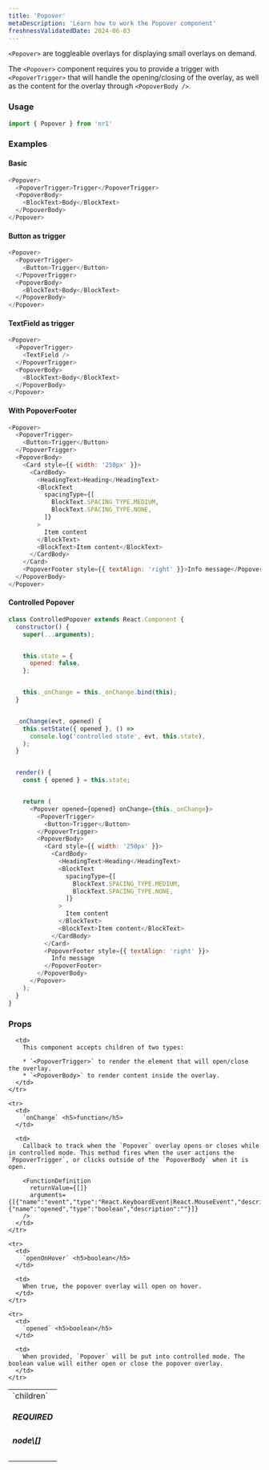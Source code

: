 ```yaml
---
title: 'Popover'
metaDescription: 'Learn how to work the Popover component'
freshnessValidatedDate: 2024-06-03
---
```


`<Popover>` are toggleable overlays for displaying small overlays on demand.

The `<Popover>` component requires you to provide a trigger with `<PopoverTrigger>` that will handle the opening/closing of the overlay, as well as the content for the overlay through `<PopoverBody />`.

### Usage

```js
import { Popover } from 'nr1'
```

### Examples

#### Basic

```js
<Popover>
  <PopoverTrigger>Trigger</PopoverTrigger>
  <PopoverBody>
    <BlockText>Body</BlockText>
  </PopoverBody>
</Popover>
```

#### Button as trigger

```js
<Popover>
  <PopoverTrigger>
    <Button>Trigger</Button>
  </PopoverTrigger>
  <PopoverBody>
    <BlockText>Body</BlockText>
  </PopoverBody>
</Popover>
```

#### TextField as trigger

```js
<Popover>
  <PopoverTrigger>
    <TextField />
  </PopoverTrigger>
  <PopoverBody>
    <BlockText>Body</BlockText>
  </PopoverBody>
</Popover>
```

#### With PopoverFooter

```js
<Popover>
  <PopoverTrigger>
    <Button>Trigger</Button>
  </PopoverTrigger>
  <PopoverBody>
    <Card style={{ width: '250px' }}>
      <CardBody>
        <HeadingText>Heading</HeadingText>
        <BlockText
          spacingType={[
            BlockText.SPACING_TYPE.MEDIUM,
            BlockText.SPACING_TYPE.NONE,
          ]}
        >
          Item content
        </BlockText>
        <BlockText>Item content</BlockText>
      </CardBody>
    </Card>
    <PopoverFooter style={{ textAlign: 'right' }}>Info message</PopoverFooter>
  </PopoverBody>
</Popover>
```

#### Controlled Popover

```js
class ControlledPopover extends React.Component {
  constructor() {
    super(...arguments);


    this.state = {
      opened: false,
    };


    this._onChange = this._onChange.bind(this);
  }


  _onChange(evt, opened) {
    this.setState({ opened }, () =>
      console.log('controlled state', evt, this.state),
    );
  }


  render() {
    const { opened } = this.state;


    return (
      <Popover opened={opened} onChange={this._onChange}>
        <PopoverTrigger>
          <Button>Trigger</Button>
        </PopoverTrigger>
        <PopoverBody>
          <Card style={{ width: '250px' }}>
            <CardBody>
              <HeadingText>Heading</HeadingText>
              <BlockText
                spacingType={[
                  BlockText.SPACING_TYPE.MEDIUM,
                  BlockText.SPACING_TYPE.NONE,
                ]}
              >
                Item content
              </BlockText>
              <BlockText>Item content</BlockText>
            </CardBody>
          </Card>
          <PopoverFooter style={{ textAlign: 'right' }}>
            Info message
          </PopoverFooter>
        </PopoverBody>
      </Popover>
    );
  }
}
```

### Props

<table>
  <tbody>
    <tr>
      <td>
        `children` <h5>REQUIRED</h5> <h5>node\[]</h5>
      </td>

      <td>
        This component accepts children of two types:

        * `<PopoverTrigger>` to render the element that will open/close the overlay.
        * `<PopoverBody>` to render content inside the overlay.
      </td>
    </tr>

    <tr>
      <td>
        `onChange` <h5>function</h5>
      </td>

      <td>
        Callback to track when the `Popover` overlay opens or closes while in controlled mode. This method fires when the user actions the `PopoverTrigger`, or clicks outside of the `PopoverBody` when it is open.

        <FunctionDefinition
          returnValue={[]}
          arguments={[{"name":"event","type":"React.KeyboardEvent|React.MouseEvent","description":""},{"name":"opened","type":"boolean","description":""}]}
        />
      </td>
    </tr>

    <tr>
      <td>
        `openOnHover` <h5>boolean</h5>
      </td>

      <td>
        When true, the popover overlay will open on hover.
      </td>
    </tr>

    <tr>
      <td>
        `opened` <h5>boolean</h5>
      </td>

      <td>
        When provided, `Popover` will be put into controlled mode. The boolean value will either open or close the popover overlay.
      </td>
    </tr>
  </tbody>
</table>

